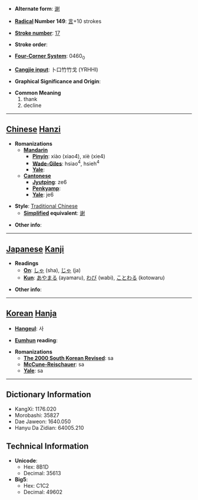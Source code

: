* '''Alternate form''': [[谢]]

* '''[[Wiktionary:Chinese radical index| Radical]] Number 149''': [[Wiktionary:Chinese radical index 言|言]]+10 strokes

* '''[[Wiktionary:Chinese total strokes index|Stroke number]]''': [[Wiktionary:Chinese total strokes index 17|17]]

* '''Stroke order''': 

* '''[[Wiktionary:Chinese four corner index|Four-Corner System]]''': 0460<sub>0</sub>

* '''[[Wiktionary:Chinese Cangjie index|Cangjie input]]''': 卜口竹竹戈 (YRHHI)

* '''Graphical Significance and Origin''': 

* '''Common Meaning'''
*#thank
*# decline


----

== [[Chinese]] [[Hanzi]] ==

* '''Romanizations'''
** '''[[Mandarin]]'''
*** '''[[Pinyin]]''': xiào (xiao4), xiè (xie4)
*** '''[[Wade-Giles]]''': hsiao<sup>4</sup>, hsieh<sup>4</sup>
*** '''[[Yale]]''': 
** '''[[Cantonese]]'''
*** '''[[Jyutping]]''': ze6
*** '''[[Penkyamp]]''': 
*** '''[[Yale]]''': je6

* '''Style''': [[Traditional Chinese]] 
** '''[[Simplified Chinese|Simplified]] equivalent''': [[谢]]

* '''Other info''': 

----

== [[Japanese]] [[Kanji]] ==

* '''Readings'''
** '''[[On]]''': [[しゃ]] (sha), [[じゃ]] (ja)
** '''[[Kun]]''': [[あやまる]] (ayamaru), [[わび]] (wabi), [[ことわる]] (kotowaru)

* '''Other info''':  

----

== [[Korean]] [[Hanja]] ==

* '''[[Hangeul]]''': 사

* '''[[Eumhun]] reading''': 

* '''Romanizations'''
** '''[[The 2000 South Korean Revised Romanization|The 2000 South Korean Revised]]''': sa
** '''[[McCune-Reischauer]]''': sa
** '''[[Yale]]''': sa

----

== Dictionary Information ==

* KangXi: 1176.020
* Morobashi: 35827
* Dae Jaweon: 1640.050
* Hanyu Da Zidian: 64005.210

== Technical Information ==

* '''Unicode''':
** Hex: 8B1D
** Decimal: 35613
* '''Big5''':
** Hex: C1C2
** Decimal: 49602